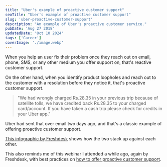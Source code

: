 ```yaml
---
title: "Uber's example of proactive customer support"
seoTitle: "Uber's example of proactive customer support"
slug: 'uber-proactive-customer-support'
description: "An example of Uber's proactive customer service."
pubDate: 'Aug 27 2018'
updatedDate: 'Oct 10 2024'
tags: ['Career']
coverImage: './image.webp'
---
```


When you help an user fix their problem once they reach out on email, phone, SMS, or any other medium you offer support on, that's reactive customer support.

On the other hand, when you identify product loopholes and reach out to the customer with a resolution before they notice it, that's proactive customer support.

> "We had wrongly charged Rs.28.35 in your previous trip because of satellite tolls, we have credited back Rs.28.35 to your charged card/account. If you have taken a cash trip please check for credits in your Uber app."

Uber had sent that over email two days ago, and that's a classic example of offering proactive customer support.

[This infographic by Freshdesk](https://blog.freshdesk.com/reactive-proactive-support-infographic/) shows how the two stack up against each other.

This also reminds me of this webinar I attended a while ago, again by Freshdesk, with best practices on [how to offer proactive customer support](https://freshdesk.com/webinars/proactive-customer-support-recording).

